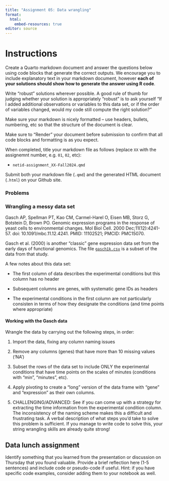 ```yaml
---
title: "Assignment 05: Data wrangling"
format: 
  html:
    embed-resources: true
editor: source
---
```


# Instructions

Create a Quarto markdown document and answer the questions below using code blocks that generate the correct outputs. We encourage you to include explanatory text in your markdown document, however **each of your solutions should show how to generate the answer using R code**.

Write "robust" solutions wherever possible. A good rule of thumb for judging whether your solution is appropriately "robust" is to ask yourself "If I added additional observations or variables to this data set, or if the order of variables changed, would my code still compute the right solution?"

Make sure your markdown is nicely formatted -- use headers, bullets, numbering, etc so that the structure of the document is clear.

Make sure to "Render" your document before submission to confirm that all code blocks and formatting is as you expect.

When completed, title your markdown file as follows (replace `XX` with the assignemnt number, e.g. `01`, `02`, etc):

-   `netid-assignment_XX-Fall2024.qmd`

Submit both your markdown file (`.qmd`) and the generated HTML document (`.html`) on your Github site.



### Problems

### Wrangling a messy data set

Gasch AP, Spellman PT, Kao CM, Carmel-Harel O, Eisen MB, Storz G, Botstein D, Brown PO. Genomic expression programs in the response of yeast cells to environmental changes. Mol Biol Cell. 2000 Dec;11(12):4241-57. doi: 10.1091/mbc.11.12.4241. PMID: 11102521; PMCID: PMC15070.

Gasch et al. (2000) is another "classic" gene expression data set from the early days of functional genomics. The file [`gasch1k.csv`](https://github.com/Bio724D/Bio724D_2024_2025/raw/refs/heads/main/data/gasch1k.csv) is a subset of the data from that study.

A few notes about this data set:

* The first column of data describes the experimental conditions but this column has no header

* Subsequent columns are genes, with systematic gene IDs as headers

* The experimental conditions in the first column are not particularly consisten in terms of how they designate the conditions (and time points where appropriate)

#### Working with the Gasch data

Wrangle the data by carrying out the following steps, in order:

1. Import the data, fixing any column naming issues

2. Remove any columns (genes) that have more than 10 missing values ('NA')

3. Subset the rows of the data set to include ONLY the experimental conditions that have time points on the scales of minutes (conditions with "min", "minutes", etc).

4. Apply pivoting to create a "long" version of the data frame with "gene" and "expression" as their own columns.

5. CHALLENGING/ADVANCED: See if you can come up with a strategy for extracting the time information from the experimental condition column. The inconsistency of the naming scheme makes this a difficult and frustrating task.  A verbal description of what steps you'd take to solve this problem is sufficient. If you manage to write code to solve this, your string wrangling skills are already quite strong!











## Data lunch assignment

Identify something that you learned from the presentation or discussion on Thursday that you found valuable. Provide a brief reflection here (1-5 sentences) and include code or pseudo-code if useful. Hint: if you have specific code examples, consider adding them to your notebook as well.


